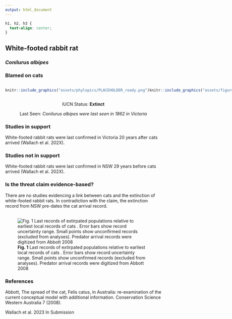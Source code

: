 ```yaml
---
output: html_document
---
```

```css
h1, h2, h3 {
  text-align: center;
}
```

## **White-footed rabbit rat**
### *Conilurus albipes*
### Blamed on cats

:::: {style="display: flex;"}

::: {}
  ```r
  knitr::include_graphics("assets/phylopics/PLACEHOLDER_ready.png")
  ```
:::

::: {}

:::

::: {}
  ```r
  knitr::include_graphics("assets/figures/Map_Cat_Conilurus albipes.png")
  ```
:::

::::

<center>
IUCN Status: **Extinct**

Last Seen: *Conilurus albipes were last seen in 1862 in Victoria*

</center>


### Studies in support

White-footed rabbit rats were last confirmed in Victoria 20 years after cats arrived (Wallach et al. 202X).

### Studies not in support

White-footed rabbit rats were last confirmed in NSW 29 years before cats arrived (Wallach et al. 202X).

### Is the threat claim evidence-based?

There are no studies evidencing a link between cats and the extinction of white-footed rabbit rats. In contradiction with the claim, the extinction record from NSW pre-dates the cat arrival record.
<br>
<br>

![**Fig. 1**  Last records of extirpated populations relative to earliest local records of cats . Error bars show record uncertainty range. Small points show unconfirmed records (excluded from analyses). Predator arrival records were digitized from Abbott 2008](assets/figures/Main_Evidence_Cat_Conilurus albipes.png)

### References

Abbott, The spread of the cat, Felis catus, in Australia: re-examination of the current conceptual model with additional information. Conservation Science Western Australia 7 (2008).

Wallach et al. 2023 In Submission

